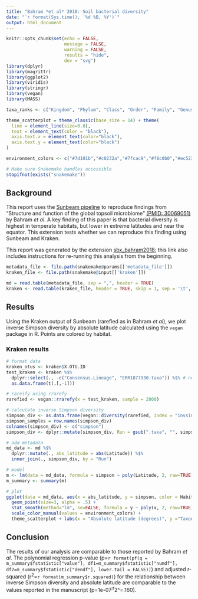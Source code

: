 ```yaml
---
title: "Bahram *et al* 2018: Soil bacterial diversity"
date: "`r format(Sys.time(), '%d %B, %Y')`"
output: html_document
---
```


```r
knitr::opts_chunk$set(echo = FALSE,
                      message = FALSE,
                      warning = FALSE,
                      results = "hide",
                      dev = "svg")
library(dplyr)
library(magrittr)
library(ggplot2)
library(viridis)
library(stringr)
library(vegan)
library(MASS)

taxa_ranks <- c("Kingdom", "Phylum", "Class", "Order", "Family", "Genus", "Species")

theme_scatterplot = theme_classic(base_size = 14) + theme(
  line = element_line(size=0.8),
  text = element_text(color = "black"),
  axis.text.x = element_text(color="black"),
  axis.text.y = element_text(color="black")
)

environment_colors <- c("#7d101b","#c0232a","#7fcac9","#f8c0b0","#ec5230","#40388f","#32b9ea","#f49245","#f8ed46","#f17e33","#4b75b5")

# Make sure Snakemake handles accessible
stopifnot(exists("snakemake"))
```

## Background

This report uses the [Sunbeam pipeline](https://github.com/sunbeam-labs/sunbeam) to reproduce findings from "Structure and function of the global topsoil microbiome" [(PMID: 30069051)](https://www.ncbi.nlm.nih.gov/pubmed/30069051) by Bahram *et al*. A key finding of this paper is that bacterial diversity is highest in temperate habitats, but lower in extreme latitudes and near the equator. This extension tests whether we can reproduce this finding using Sunbeam and Kraken. 

This report was generated by the extension [sbx_bahram2018](https://github.com/louiejtaylor/sbx_bahram2018); this link also includes instructions for re-running this analysis from the beginning.

```r
metadata_file <- file.path(snakemake@params[['metadata_file']])
kraken_file <- file.path(snakemake@input[['kraken']])
```

```r
md = read.table(metadata_file, sep = ",", header = TRUE)
kraken <- read.table(kraken_file, header = TRUE, skip = 1, sep = '\t', comment.char = '~')
```
## Results

Using the Kraken output of Sunbeam (rarefied as in Bahram *et al*), we plot inverse Simpson diversity by absolute latitude calculated using the `vegan` package in R. Points are colored by habitat. 

### Kraken results
```r

# format data
kraken_otus <- kraken$X.OTU.ID
test_kraken <- kraken %$%
  dplyr::select(., -c("Consensus.Lineage", "ERR1877930.taxa")) %$% # no classified reads for ERR1877930
  as.data.frame(t(.[,-1]))

# rareify using rrarefy
rarefied <- vegan::rrarefy(x = test_kraken, sample = 2000)

# calculate inverse Simpson diversity
simpson_div <- as.data.frame(vegan::diversity(rarefied, index = "invsimpson"))
simpson_samples = row.names(simpson_div)
colnames(simpson_div) <- c("simpson")
simpson_div <- dplyr::mutate(simpson_div, Run = gsub(".taxa", "", simpson_samples, fixed = TRUE)) 

# add metadata
md_data <- md %$% 
  dplyr::mutate(., abs_latitude = abs(Latitude)) %$%
  inner_join(., simpson_div, by = "Run") 

# model
m <- lm(data = md_data, formula = simpson ~ poly(Latitude, 2, raw=TRUE))
m_summary <- summary(m)

# plot
ggplot(data = md_data, aes(x = abs_latitude, y = simpson, color = Habitat))+
  geom_point(size=3, alpha = .5) + 
  stat_smooth(method="lm", se=FALSE, formula = y ~ poly(x, 2, raw=TRUE), color="black", size = 1.3) +
  scale_color_manual(values = environment_colors) +
  theme_scatterplot + labs(x = "Absolute latitude (degrees)", y ="Taxononomic diversity")
```


## Conclusion

The results of our analysis are comparable to those reported by Bahram *et al*. The polynomial regression p-value (p=`r format(pf(q = m_summary$fstatistic["value"], df1=m_summary$fstatistic["numdf"], df2=m_summary$fstatistic["dendf"], lower.tail = FALSE))`) and adjusted r-squared (r^2^=`r format(m_summary$r.squared)`) for the relationship between inverse Simpson diversity and absolute latitude are comparable to the values reported in the manuscript (p=1e-07^;r^2^=.160).
